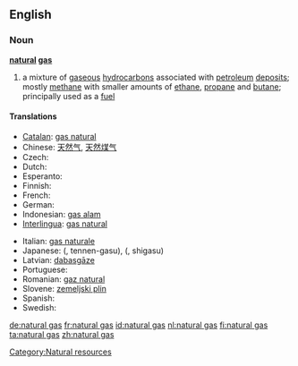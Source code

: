 ==English==

===Noun===
'''[[natural]] [[gas]]'''
{{wikipedia}}

# a mixture of [[gaseous]] [[hydrocarbon]]s associated with [[petroleum]] [[deposit]]s; mostly [[methane]] with smaller amounts of [[ethane]], [[propane]] and [[butane]]; principally used as a [[fuel]]

====Translations====
{{trans-top|mixture of gaseous hydrocarbons associated with petroleum deposits}}
* [[Catalan]]: [[gas natural]] {{m}}
* Chinese: [[天然气]], [[天然煤气]]
* Czech: {{t-|cs|zemní plyn|m}}
* Dutch: {{t+|nl|aardgas|n}}
* Esperanto: {{t+|eo|tergaso|xs=Esperanto}}
* Finnish: {{t+|fi|maakaasu}}
* French: {{t+|fr|gaz naturel|m}}
* German: {{t+|de|Erdgas|n}}
* Indonesian: [[gas alam]]
* [[Interlingua]]: [[gas natural]]
{{trans-mid}}
* Italian: [[gas naturale]] {{m}}
* Japanese: {{t-|ja|天然ガス|sc=Jpan}} ({{t+|ja|てんねんガス|sc=Jpan}}, tennen-gasu), {{t+|ja|市ガス|sc=Jpan}} ({{t+|ja|しガス|sc=Jpan}}, shigasu)
* Latvian: [[dabasgāze]] {{f}}
* Portuguese: {{t-|pt|gás natural|m}}
* Romanian: [[gaz natural]] {{n}}
* Slovene: [[zemeljski plin]] {{m}}
* Spanish: {{t+|es|gas natural|m}}
* Swedish: {{t+|sv|naturgas|c}}
{{trans-bottom}}

[[Category:Natural resources]]

[[de:natural gas]]
[[fr:natural gas]]
[[id:natural gas]]
[[nl:natural gas]]
[[fi:natural gas]]
[[ta:natural gas]]
[[zh:natural gas]]